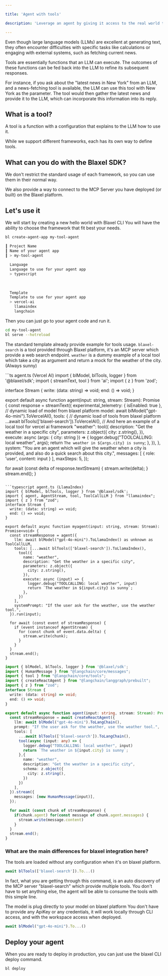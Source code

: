 ```yaml
---

title: 'Agent with tools'

description: 'Leverage an agent by giving it access to the real world through tools.'

---
```


Even though large language models (LLMs) are excellent at generating text, they often encounter difficulties with specific tasks like calculations or engaging with external systems, such as fetching current news.

Tools are essentially functions that an LLM can execute. The outcomes of these functions can be fed back into the LLM to refine its subsequent responses.

For instance, if you ask about the "latest news in New York" from an LLM, and a news-fetching tool is available, the LLM can use this tool with New York as the parameter. The tool would then gather the latest news and provide it to the LLM, which can incorporate this information into its reply.



## What is a tool?

A tool is a function with a configuration that explains to the LLM how to use it.

While we support different frameworks, each has its own way to define tools.

## What can you do with the Blaxel SDK?

We don't restrict the standard usage of each framework, so you can use them in their normal way.

We also provide a way to connect to the MCP Server you have deployed (or built) on the Blaxel platform.


## Let's use it

We will start by creating a new hello world with Blaxel CLI
You will have the ability to choose the framework that fit best your needs.

```sh
bl create-agent-app my-tool-agent

┃ Project Name                                                                  
┃ Name of your agent app                                                        
┃ > my-tool-agent                                                               
                                                                                
  Language                                                                      
  Language to use for your agent app                                            
  > typescript                                                                  
                                                                                
                                                                                
                                                                                
  Template                                                                      
  Template to use for your agent app                                            
  > vercel-ai                                                                   
    llamaindex                                                                  
    langchain   
```

Then you can just go to your agent code and run it.

```sh
cd my-tool-agent
bl serve --hotreload
```

The standard template already provide example for tools usage.
`blaxel-search` is a tool provided through Blaxel platform, it's an MCP server which provide a web search endpoint.
`weather` is a dummy example of a local tool which take a city as argument and return a mock for the weather of the city. (Always sunny)

<CodeGroup>
```ts agent.ts (Vercel AI)
import { blModel, blTools, logger } from '@blaxel/sdk';
import { streamText, tool } from 'ai';
import { z } from 'zod';

interface Stream {
  write: (data: string) => void;
  end: () => void;
}

export default async function agent(input: string, stream: Stream): Promise<void> {
  const response = streamText({
    experimental_telemetry: { isEnabled: true },
    // dynamic load of model from blaxel platform
    model: await blModel("gpt-4o-mini").ToVercelAI(),
    tools: {
      // dynamic load of tools from blaxel platform
      ...await blTools(['blaxel-search']).ToVercelAI(),
      // And here an example of a local tool for vercel ai framework
      "weather": tool({
        description: "Get the weather in a specific city",
        parameters: z.object({
          city: z.string(),
        }),
        execute: async (args: { city: string }) => {
          logger.debug("TOOLCALLING: local weather", args);
          return `The weather in ${args.city} is sunny`;
        },
      }),
    },
    system: "You are an agent which will give the weather when a city is provided, and also do a quick search about this city.",
    messages: [
      { role: 'user', content: input }
    ],
    maxSteps: 5,
  });

  for await (const delta of response.textStream) {
    stream.write(delta);
  }
  stream.end();
}
```

```typescript agent.ts (LlamaIndex)
import { blModel, blTools, logger } from '@blaxel/sdk';
import { agent, AgentStream, tool, ToolCallLLM } from "llamaindex";
import { z } from "zod";
interface Stream {
  write: (data: string) => void;
  end: () => void;
}

export default async function myagent(input: string, stream: Stream): Promise<void> {
  const streamResponse = agent({
    llm: await blModel("gpt-4o-mini").ToLlamaIndex() as unknown as ToolCallLLM,
    tools: [...await blTools(['blaxel-search']).ToLlamaIndex(),
      tool({
        name: "weather",
        description: "Get the weather in a specific city",
        parameters: z.object({
          city: z.string(),
        }),
        execute: async (input) => {
          logger.debug("TOOLCALLING: local weather", input)
          return `The weather in ${input.city} is sunny`;
        },
      })
    ],
    systemPrompt: "If the user ask for the weather, use the weather tool.",
  }).run(input);

  for await (const event of streamResponse) {
    if (event instanceof AgentStream) {
      for (const chunk of event.data.delta) {
        stream.write(chunk);
      }
    }
  }
  stream.end();
}
```

```typescript agent.ts (LangChain)
import { blModel, blTools, logger } from '@blaxel/sdk';
import { HumanMessage } from "@langchain/core/messages";
import { tool } from "@langchain/core/tools";
import { createReactAgent } from "@langchain/langgraph/prebuilt";
import { z } from "zod";
interface Stream {
  write: (data: string) => void;
  end: () => void;
}

export default async function agent(input: string, stream: Stream): Promise<void> {
  const streamResponse = await createReactAgent({
    llm: await blModel("gpt-4o-mini").ToLangChain(),
    prompt: "If the user ask for the weather, use the weather tool.",
    tools: [
      ...await blTools(['blaxel-search']).ToLangChain(),
      tool(async (input: any) => {
        logger.debug("TOOLCALLING: local weather", input)
        return `The weather in ${input.city} is sunny`;
      },{
        name: "weather",
        description: "Get the weather in a specific city",
        schema: z.object({
          city: z.string(),
        })
      })
    ],
  }).stream({
    messages: [new HumanMessage(input)],
  });

  for await (const chunk of streamResponse) {
    if(chunk.agent) for(const message of chunk.agent.messages) {
      stream.write(message.content)
    }
  }
  stream.end();
}
```
</CodeGroup>

### What are the main differences for blaxel integration here?

The tools are loaded without any configuration when it's on blaxel platform.
```ts
await blTools(['blaxel-search']).To...()
```
In fact, what you are getting through this command, is an auto discovery of the MCP server "blaxel-search" which provide multiple tools.
You don't have to set anything else, the agent will be able to consume the tools with this simple line.


The model is plug directly to your model on blaxel platform
You don't have to provide any ApiKey or any credentials, it will work locally through CLI access, and with the workspace access when deployed.
```ts
await blModel("gpt-4o-mini").To...()
```



## Deploy your agent

When you are ready to deploy in production, you can just use the blaxel CLI deploy command.
```sh
bl deploy
```